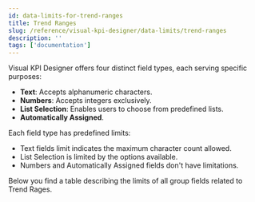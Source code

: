 ```yaml
---
id: data-limits-for-trend-ranges
title: Trend Ranges
slug: /reference/visual-kpi-designer/data-limits/trend-ranges
description: ''
tags: ['documentation']
---
```



Visual KPI Designer offers four distinct field types, each serving specific purposes:

- **Text**: Accepts alphanumeric characters.
- **Numbers**: Accepts integers exclusively.
- **List Selection**: Enables users to choose from predefined lists.
- **Automatically Assigned**.

Each field type has predefined limits:

- Text fields limit indicates the maximum character count allowed.
- List Selection is limited by the options available.
- Numbers and Automatically Assigned fields don't have limitations.

Below you find a table describing the limits of all group fields related to Trend Rages.

<JsonToTable jsonData={table} />